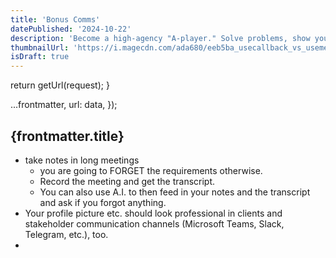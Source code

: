 ```yaml
---
title: 'Bonus Comms'
datePublished: '2024-10-22'
description: 'Become a high-agency "A-player." Solve problems, show your work, and earn more. Learn empathy, lateral thinking, and how to make yourself indispensable. Outwork, outlearn, step up, and provide value to thrive in your career.'
thumbnailUrl: 'https://i.magecdn.com/ada680/eeb5ba_usecallback_vs_usememo?f=webp,q.20,p.f,l.f'
isDraft: true
---
```



  return getUrl(request);
}

  ...frontmatter,
  url: data,
});

## {frontmatter.title}

- take notes in long meetings
  - you are going to FORGET the requirements otherwise.
  - Record the meeting and get the transcript.
  - You can also use A.I. to then feed in your notes and the transcript and ask if you forgot anything.
- Your profile picture etc. should look professional in clients and stakeholder communication channels (Microsoft Teams, Slack, Telegram, etc.), too.
- 